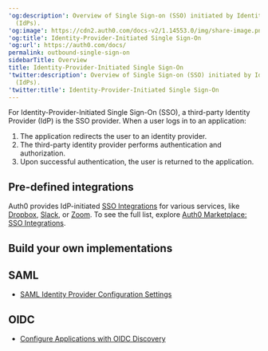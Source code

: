 ---
'og:description': Overview of Single Sign-on (SSO) initiated by Identity Providers
  (IdPs).
'og:image': https://cdn2.auth0.com/docs-v2/1.14553.0/img/share-image.png
'og:title': Identity-Provider-Initiated Single Sign-On
'og:url': https://auth0.com/docs/
permalink: outbound-single-sign-on
sidebarTitle: Overview
title: Identity-Provider-Initiated Single Sign-On
'twitter:description': Overview of Single Sign-on (SSO) initiated by Identity Providers
  (IdPs).
'twitter:title': Identity-Provider-Initiated Single Sign-On
---
For Identity-Provider-Initiated <Tooltip tip="Single Sign-On (SSO): Service that, after a user logs into one applicaton, automatically logs that user in to other applications." cta="View Glossary" href="/docs/glossary?term=Single+Sign-On">Single Sign-On</Tooltip> (SSO), a third-party <Tooltip tip="Single Sign-On (SSO): Service that, after a user logs into one applicaton, automatically logs that user in to other applications." cta="View Glossary" href="/docs/glossary?term=Identity+Provider">Identity Provider</Tooltip> (IdP) is the SSO provider. When a user logs in to an application:

1. The application redirects the user to an identity provider.
2. The third-party identity provider performs authentication and authorization.
3. Upon successful authentication, the user is returned to the application.

## Pre-defined integrations

Auth0 provides IdP-initiated [SSO Integrations](/docs/customize/integrations/sso-integrations) for various services, like [Dropbox](https://marketplace.auth0.com/integrations/dropbox-sso), [Slack](https://marketplace.auth0.com/integrations/slack-sso), or [Zoom](https://marketplace.auth0.com/integrations/zoom-sso). To see the full list, explore [Auth0 Marketplace: SSO Integrations](https://marketplace.auth0.com/features/sso-integrations).

## Build your own implementations

## SAML

* [SAML Identity Provider Configuration Settings](/docs/authenticate/protocols/saml/saml-identity-provider-configuration-settings)

## OIDC

* [Configure Applications with OIDC Discovery](/docs/get-started/applications/configure-applications-with-oidc-discovery)